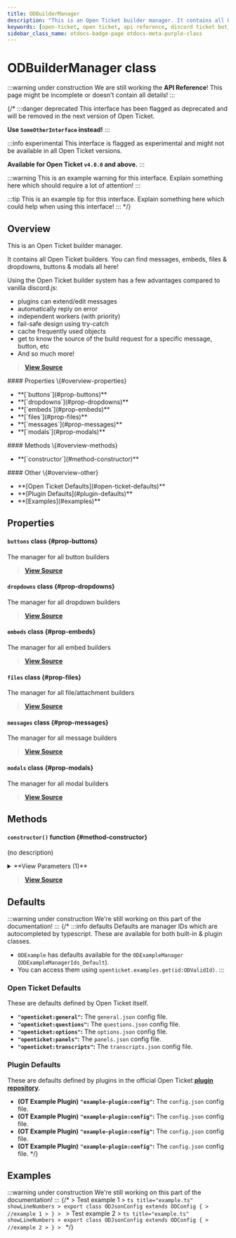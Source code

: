 ```yaml
---
title: ODBuilderManager
description: "This is an Open Ticket builder manager. It contains all Open Ticket builders. You can find messages, embeds, files & dropdowns, buttons & modals all here!"
keywords: [open-ticket, open ticket, api reference, discord ticket bot, class]
sidebar_class_name: otdocs-badge-page otdocs-meta-purple-class
---
```

<head>
    <link rel="apple-touch-icon" href="/img/logo_vertical.png"/>
</head>

# ODBuilderManager <M color="purple">class</M>

:::warning under construction
We are still working the **API Reference**! This page might be incomplete or doesn't contain all details!
:::

{/*
:::danger deprecated
This interface has been flagged as deprecated and will be removed in the next version of Open Ticket.

**Use `SomeOtherInterface` instead!**
:::

:::info experimental
This interface is flagged as experimental and might not be available in all Open Ticket versions.

**Available for Open Ticket `v4.0.0` and above.**
:::

:::warning
This is an example warning for this interface. Explain something here which should require a lot of attention!
:::

:::tip
This is an example tip for this interface. Explain something here which could help when using this interface!
:::
*/}

## Overview
This is an Open Ticket builder manager.

It contains all Open Ticket builders. You can find messages, embeds, files & dropdowns, buttons & modals all here!

Using the Open Ticket builder system has a few advantages compared to vanilla discord.js:
- plugins can extend/edit messages
- automatically reply on error
- independent workers (with priority)
- fail-safe design using try-catch
- cache frequently used objects
- get to know the source of the build request for a specific message, button, etc
- And so much more!

> [**View Source**](https://otgithub.dj-dj.be/tree/main/src/core/api/modules/builder.ts#L64)

<FlexHorizontal>
<div style={{width:"30%"}} className="otdocs-flex-mobile-width">
    #### Properties \{#overview-properties}
    <ul>
        <li>**[`buttons`](#prop-buttons)**</li>
        <li>**[`dropdowns`](#prop-dropdowns)**</li>
        <li>**[`embeds`](#prop-embeds)**</li>
        <li>**[`files`](#prop-files)**</li>
        <li>**[`messages`](#prop-messages)**</li>
        <li>**[`modals`](#prop-modals)**</li>
    </ul>
</div>
<div style={{width:"30%"}} className="otdocs-flex-mobile-width">
    #### Methods \{#overview-methods}
    <ul>
        <li>**[`constructor`](#method-constructor)**</li>
    </ul>
</div>
<div style={{width:"30%"}} className="otdocs-flex-mobile-width">
    #### Other \{#overview-other}
    <ul>
        <li>**[Open Ticket Defaults](#open-ticket-defaults)**</li>
        <li>**[Plugin Defaults](#plugin-defaults)**</li>
        <li>**[Examples](#examples)**</li>
    </ul>
</div>
</FlexHorizontal>

## Properties
<Divider></Divider>
#### `buttons` <M color="purple">class</M> <ApiBlock><ApiUrl url="class:ODButtonManager" label="api.ODButtonManager"/></ApiBlock> \{#prop-buttons}
The manager for all button builders

> [**View Source**](https://otgithub.dj-dj.be/tree/main/src/core/api/modules/builder.ts#L66)

<Divider></Divider>
#### `dropdowns` <M color="purple">class</M> <ApiBlock><ApiUrl url="class:ODDropdownManager" label="api.ODDropdownManager"/></ApiBlock> \{#prop-dropdowns}
The manager for all dropdown builders

> [**View Source**](https://otgithub.dj-dj.be/tree/main/src/core/api/modules/builder.ts#L68)

<Divider></Divider>
#### `embeds` <M color="purple">class</M> <ApiBlock><ApiUrl url="class:ODEmbedManager" label="api.ODEmbedManager"/></ApiBlock> \{#prop-embeds}
The manager for all embed builders

> [**View Source**](https://otgithub.dj-dj.be/tree/main/src/core/api/modules/builder.ts#L72)

<Divider></Divider>
#### `files` <M color="purple">class</M> <ApiBlock><ApiUrl url="class:ODFileManager" label="api.ODFileManager"/></ApiBlock> \{#prop-files}
The manager for all file/attachment builders

> [**View Source**](https://otgithub.dj-dj.be/tree/main/src/core/api/modules/builder.ts#L70)

<Divider></Divider>
#### `messages` <M color="purple">class</M> <ApiBlock><ApiUrl url="class:ODMessageManager" label="api.ODMessageManager"/></ApiBlock> \{#prop-messages}
The manager for all message builders

> [**View Source**](https://otgithub.dj-dj.be/tree/main/src/core/api/modules/builder.ts#L74)

<Divider></Divider>
#### `modals` <M color="purple">class</M> <ApiBlock><ApiUrl url="class:ODModalManager" label="api.ODModalManager"/></ApiBlock> \{#prop-modals}
The manager for all modal builders

> [**View Source**](https://otgithub.dj-dj.be/tree/main/src/core/api/modules/builder.ts#L76)

<Divider></Divider>

## Methods
<Divider></Divider>
#### `constructor()` <M color="orange">function</M> <ApiBlock><ApiUrl url="class:ODBuilderManager" label="api.ODBuilderManager"/></ApiBlock> \{#method-constructor}
(no description)

<details>
<summary>**View Parameters (1)**</summary>
- **`debug`:** <M color="purple">class</M> <ApiBlock><ApiUrl url="class:ODDebugger" label="api.ODDebugger"/></ApiBlock> - Parameter Description Lorem Ipsum.
</details>

> [**View Source**](https://otgithub.dj-dj.be/tree/main/src/core/api/modules/builder.ts#L78)

<Divider></Divider>

## Defaults
:::warning under construction
We're still working on this part of the documentation!
:::
{/*
:::info defaults
Defaults are manager IDs which are autocompleted by typescript. These are available for both built-in & plugin classes.
- `ODExample` has defaults available for the `ODExampleManager` (`ODExampleManagerIds_Default`).
- You can access them using `openticket.examples.get(id:ODValidId)`.
:::

### Open Ticket Defaults
These are defaults defined by Open Ticket itself.
- **`"openticket:general"`:** The `general.json` config file.
- **`"openticket:questions"`:** The `questions.json` config file.
- **`"openticket:options"`:** The `options.json` config file.
- **`"openticket:panels"`:** The `panels.json` config file.
- **`"openticket:transcripts"`:** The `transcripts.json` config file.

### Plugin Defaults
These are defaults defined by plugins in the official Open Ticket [**plugin repository**](https://odplugins.dj-dj.be/tree/main/open-ticket).
- <C color="blue">**(OT Example Plugin)**</C> **`"example-plugin:config"`:** The `config.json` config file.
- <C color="blue">**(OT Example Plugin)**</C> **`"example-plugin:config"`:** The `config.json` config file.
- <C color="blue">**(OT Example Plugin)**</C> **`"example-plugin:config"`:** The `config.json` config file.
- <C color="blue">**(OT Example Plugin)**</C> **`"example-plugin:config"`:** The `config.json` config file.
*/}

## Examples
:::warning under construction
We're still working on this part of the documentation!
:::
{/*
<Tabs>
    <TabItem value="First Example">
    > Test example 1
    > ```ts title="example.ts" showLineNumbers
    > export class ODJsonConfig extends ODConfig {
    >     //example 1
    > }
    > ```
    </TabItem>
    <TabItem value="Second Example">
    > Test example 2
    > ```ts title="example.ts" showLineNumbers
    > export class ODJsonConfig extends ODConfig {
    >     //example 2
    > }
    > ```
    </TabItem>
</Tabs>
*/}
